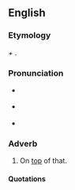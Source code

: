 ==English==

===Etymology===
{{term|there|There|lang=en}} ''+'' {{term|atop|lang=en}}.

===Pronunciation===
* {{a|RP}} {{IPA|/ˌðɛəɹəˈtɒp/}}
* {{a|US}} {{IPA|/ˌðɛ.ɻəˈtɒp/}}
* {{hyphenation|there|a|top}}

===Adverb===
{{en-adv|-}}

# {{chiefly|in|_|patents}} On [[top]] of that.

====Quotations====
{{seeCites}}
